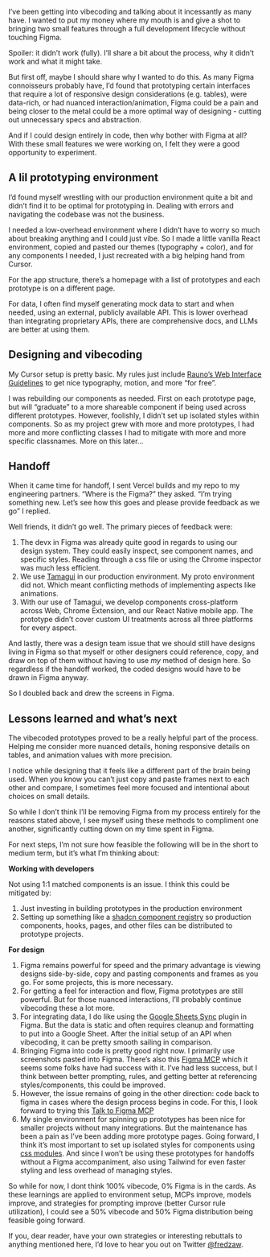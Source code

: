 I’ve been getting into vibecoding and talking about it incessantly as many have. I wanted to put my money where my mouth is and give a shot to bringing two small features through a full development lifecycle without touching Figma. 

Spoiler: it didn’t work (fully). I’ll share a bit about the process, why it didn’t work and what it might take.

But first off, maybe I should share why I wanted to do this. As many Figma connoisseurs probably have, I’d found that prototyping certain interfaces that require a lot of responsive design considerations (e.g. tables), were data-rich, or had nuanced interaction/animation, Figma could be a pain and being closer to the metal could be a more optimal way of designing - cutting out unnecessary specs and abstraction. 

And if I could design entirely in code, then why bother with Figma at all? With these small features we were working on, I felt they were a good opportunity to experiment.

## A lil prototyping environment

I’d found myself wrestling with our production environment quite a bit and didn’t find it to be optimal for prototyping in. Dealing with errors and navigating the codebase was not the business.

I needed a low-overhead environment where I didn’t have to worry so much about breaking anything and I could just vibe. So I made a little vanilla React environment, copied and pasted our themes (typography + color), and for any components I needed, I just recreated with a big helping hand from Cursor.

For the app structure, there’s a homepage with a list of prototypes and each prototype is on a different page. 

For data, I often find myself generating mock data to start and when needed, using an external, publicly available API. This is lower overhead than integrating proprietary APIs, there are comprehensive docs, and LLMs are better at using them.

## Designing and vibecoding

My Cursor setup is pretty basic. My rules just include [Rauno’s Web Interface Guidelines](https://github.com/raunofreiberg/interfaces) to get nice typography, motion, and more “for free”. 

I was rebuilding our components as needed. First on each prototype page, but will “graduate” to a more shareable component if being used across different prototypes. However, foolishly, I didn’t set up isolated styles within components. So as my project grew with more and more prototypes, I had more and more conflicting classes I had to mitigate with more and more specific classnames. More on this later…

## Handoff

When it came time for handoff, I sent Vercel builds and my repo to my engineering partners. “Where is the Figma?” they asked. “I’m trying something new. Let’s see how this goes and please provide feedback as we go” I replied.

Well friends, it didn’t go well. The primary pieces of feedback were:

1. The devx in Figma was already quite good in regards to using our design system. They could easily inspect, see component names, and specific styles. Reading through a css file or using the Chrome inspector was much less efficient.
2. We use [Tamagui](https://tamagui.dev/) in our production environment. My proto environment did not. Which meant conflicting methods of implementing aspects like animations.
3. With our use of Tamagui, we develop components cross-platform across Web, Chrome Extension, and our React Native mobile app. The prototype didn’t cover custom UI treatments across all three platforms for every aspect.

And lastly, there was a design team issue that we should still have designs living in Figma so that myself or other designers could reference, copy, and draw on top of them without having to use *my* method of design here. So regardless if the handoff worked, the coded designs would have to be drawn in Figma anyway.

So I doubled back and drew the screens in Figma. 

## Lessons learned and what’s next

The vibecoded prototypes proved to be a really helpful part of the process. Helping me consider more nuanced details, honing responsive details on tables, and animation values with more precision.

I notice while designing that it feels like a different part of the brain being used. When you know you can’t just copy and paste frames next to each other and compare, I sometimes feel more focused and intentional about choices on small details.

So while I don’t think I’ll be removing Figma from my process entirely for the reasons stated above, I see myself using these methods to compliment one another, significantly cutting down on my time spent in Figma.

For next steps, I’m not sure how feasible the following will be in the short to medium term, but it’s what I’m thinking about:

**Working with developers**

Not using 1:1 matched components is an issue. I think this could be mitigated by:

1. Just investing in building prototypes in the production environment
2. Setting up something like a [shadcn component registry](https://ui.shadcn.com/docs/registry) so production components, hooks, pages, and other files can be distributed to prototype projects. 


**For design**

1. Figma remains powerful for speed and the primary advantage is viewing designs side-by-side, copy and pasting components and frames as you go. For some projects, this is more necessary.
2. For getting a feel for interaction and flow, Figma prototypes are still powerful. But for those nuanced interactions, I’ll probably continue vibecoding these a lot more.
3. For integrating data, I do like using the [Google Sheets Sync](https://www.figma.com/community/plugin/735770583268406934/google-sheets-sync) plugin in Figma. But the data is static and often requires cleanup and formatting to put into a Google Sheet. After the initial setup of an API when vibecoding, it can be pretty smooth sailing in comparison.
4. Bringing Figma into code is pretty good right now. I primarily use screenshots pasted into Figma. There’s also this [Figma MCP](https://github.com/GLips/Figma-Context-MCP) which it seems some folks have had success with it. I’ve had less success, but I think between better prompting, rules, and getting better at referencing styles/components, this could be improved.
5. However, the issue remains of going in the other direction: code back to figma in cases where the design process begins in code. For this, I look forward to trying this [Talk to Figma MCP](https://github.com/sonnylazuardi/cursor-talk-to-figma-mcp)
6. My single environment for spinning up prototypes has been nice for smaller projects without many integrations. But the maintenance has been a pain as I’ve been adding more prototype pages. Going forward, I think it’s most important to set up isolated styles for components using [css modules](https://nextjs.org/docs/13/pages/building-your-application/styling/css-modules). And since I won’t be using these prototypes for handoffs without a Figma accompaniment, also using Tailwind for even faster styling and less overhead of managing styles.

So while for now, I dont think 100% vibecode, 0% Figma is in the cards. As these learnings are applied to environment setup, MCPs improve, models improve, and strategies for prompting improve (better Cursor rule utilization), I could see a 50% vibecode and 50% Figma distribution being feasible going forward. 

If you, dear reader, have your own strategies or interesting rebuttals to anything mentioned here, I’d love to hear you out on Twitter [@fredzaw](https://x.com/fredzaw).